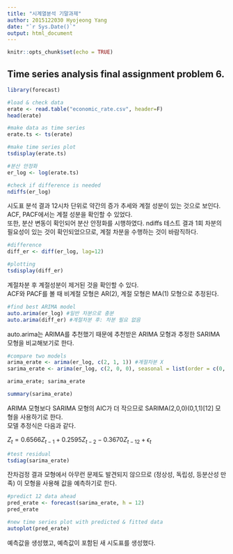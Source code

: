 ---
title: "시계열분석 기말과제"
author: 2015122030 Hyojeong Yang
date: "`r Sys.Date()`"
output: html_document
---

```{r setup, include=FALSE}
knitr::opts_chunk$set(echo = TRUE)
```

## Time series analysis final assignment problem 6.

```{r, fig.width=10}
library(forecast)

#load & check data
erate <- read.table("economic_rate.csv", header=F)
head(erate)

#make data as time series
erate.ts <- ts(erate)

#make time series plot
tsdisplay(erate.ts)

#분산 안정화
er_log <- log(erate.ts)

#check if difference is needed
ndiffs(er_log)
```
   
시도표 분석 결과 12시차 단위로 약간의 증가 추세와 계절 성분이 있는 것으로 보인다. ACF, PACF에서는 계절 성분을 확인할 수 있었다.   
또한, 분산 변동이 확인되어 분산 안정화를 시행하였다.
ndiffs 테스트 결과 1회 차분의 필요성이 있는 것이 확인되었으므로, 계절 차분을 수행하는 것이 바람직하다.   

```{r,fig.width=10}
#difference
diff_er <- diff(er_log, lag=12)

#plotting
tsdisplay(diff_er)
```

계절차분 후 계절성분이 제거된 것을 확인할 수 있다.   
ACF와 PACF를 볼 때 비계절 모형은 AR(2), 계절 모형은 MA(1) 모형으로 추정된다.

```{r}
#find best ARIMA model
auto.arima(er_log) #일반 차분으로 충분
auto.arima(diff_er) #계절차분 후: 차분 필요 없음
```

auto.arima는 ARIMA를 추천했기 때문에 추천받은 ARIMA 모형과 추정한 SARIMA 모형을 비교해보기로 한다.

```{r}
#compare two models
arima_erate <- arima(er_log, c(2, 1, 1)) #계절차분 X
sarima_erate <- arima(er_log, c(2, 0, 0), seasonal = list(order = c(0, 1, 1), period = 12)) #계절차분

arima_erate; sarima_erate

summary(sarima_erate)
```

ARIMA 모형보다 SARIMA 모형의 AIC가 더 작으므로 SARIMA(2,0,0)(0,1,1)[12] 모형을 사용하기로 한다.   
모델 추정식은 다음과 같다.

$Z_t = 0.6566Z_{t-1}+0.2595Z_{t-2}-0.3670Z_{t-12}+\epsilon_t$

```{r, fig.width=10}
#test residual
tsdiag(sarima_erate)
```
잔차검정 결과 모형에서 아무런 문제도 발견되지 않으므로 (정상성, 독립성, 등분산성 만족) 이 모형을 사용해 값을 예측하기로 한다.

```{r, fig.width=10}
#predict 12 data ahead
pred_erate <- forecast(sarima_erate, h = 12)
pred_erate

#new time series plot with predicted & fitted data
autoplot(pred_erate)
```
예측값을 생성했고, 예측값이 포함된 새 시도표를 생성했다.
